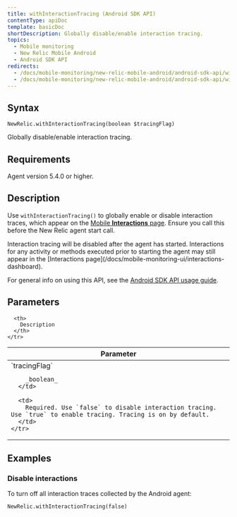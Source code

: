 ```yaml
---
title: withInteractionTracing (Android SDK API)
contentType: apiDoc
template: basicDoc
shortDescription: Globally disable/enable interaction tracing.
topics:
  - Mobile monitoring
  - New Relic Mobile Android
  - Android SDK API
redirects:
  - /docs/mobile-monitoring/new-relic-mobile-android/android-sdk-api/withinteractiontracing-android-agent-api
  - /docs/mobile-monitoring/new-relic-mobile-android/android-sdk-api/withinteractiontracing-android-sdk-api
---
```


## Syntax

```
NewRelic.withInteractionTracing(boolean $tracingFlag)
```

Globally disable/enable interaction tracing.

## Requirements

Agent version 5.4.0 or higher.

## Description

Use `withInteractionTracing()` to globally enable or disable interaction traces, which appear on the [Mobile **Interactions** page](/docs/mobile-monitoring/mobile-monitoring-ui/mobile-app-pages/interactions-page). Ensure you call this before the New Relic agent start call.

<Callout variant="important">
  Interaction tracing will be disabled after the agent has started. Interactions for any activity or methods executed prior to starting the agent may still appear in the [Interactions page](/docs/mobile-monitoring-ui/interactions-dashboard).
</Callout>

For general info on using this API, see the [Android SDK API usage guide](/docs/mobile-monitoring/new-relic-mobile-android/install-configure/work-android-sdk-api).

## Parameters

<Table>
  <thead>
    <tr>
      <th width="25%">
        Parameter
      </th>

      <th>
        Description
      </th>
    </tr>
  </thead>

  <tbody>
    <tr>
      <td>
        `tracingFlag`

        _boolean_
      </td>

      <td>
        Required. Use `false` to disable interaction tracing. Use `true` to enable tracing. Tracing is on by default.
      </td>
    </tr>
  </tbody>
</Table>

## Examples

### Disable interactions

To turn off all interaction traces collected by the Android agent:

```
NewRelic.withInteractionTracing(false)
```
